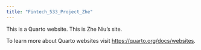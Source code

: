 ```yaml
---
title: "Fintech_533_Project_Zhe"
---
```


This is a Quarto website.
This is Zhe Niu's site.

To learn more about Quarto websites visit <https://quarto.org/docs/websites>.
